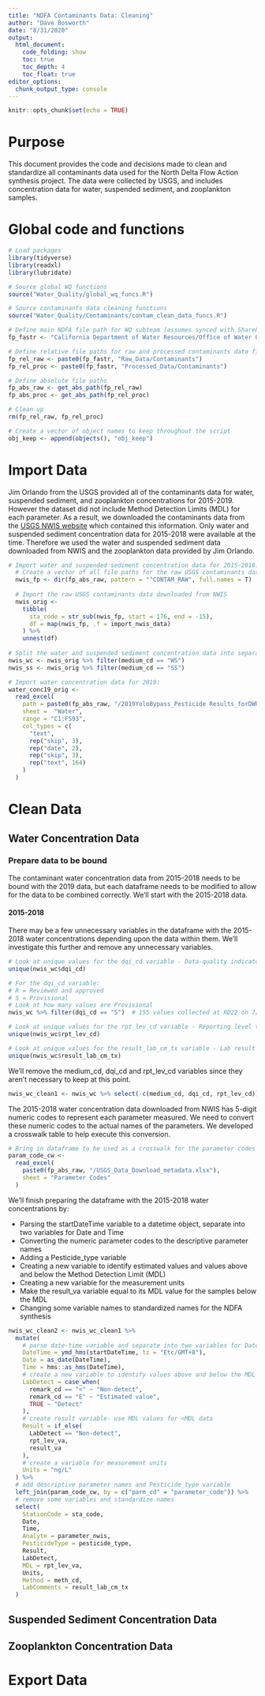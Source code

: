 ```yaml
---
title: "NDFA Contaminants Data: Cleaning"
author: "Dave Bosworth"
date: "8/31/2020"
output: 
  html_document: 
    code_folding: show
    toc: true
    toc_depth: 4
    toc_float: true
editor_options: 
  chunk_output_type: console
---
```


```r
knitr::opts_chunk$set(echo = TRUE)
```

# Purpose

This document provides the code and decisions made to clean and standardize all contaminants data used for the North Delta Flow Action synthesis project. The data were collected by USGS, and includes concentration data for water, suspended sediment, and zooplankton samples.

# Global code and functions

```r
# Load packages
library(tidyverse)
library(readxl)
library(lubridate)
```

```r
# Source global WQ functions
source("Water_Quality/global_wq_funcs.R")

# Source contaminants data cleaning functions
source("Water_Quality/Contaminants/contam_clean_data_funcs.R")
```

```r
# Define main NDFA file path for WQ subteam (assumes synced with SharePoint)
fp_fastr <- "California Department of Water Resources/Office of Water Quality and Estuarine Ecology - North Delta Flow Action/WQ_Subteam/"

# Define relative file paths for raw and processed contaminants data files
fp_rel_raw <- paste0(fp_fastr, "Raw_Data/Contaminants")
fp_rel_proc <- paste0(fp_fastr, "Processed_Data/Contaminants")

# Define absolute file paths
fp_abs_raw <- get_abs_path(fp_rel_raw)
fp_abs_proc <- get_abs_path(fp_rel_proc)

# Clean up
rm(fp_rel_raw, fp_rel_proc)

# Create a vector of object names to keep throughout the script
obj_keep <- append(objects(), "obj_keep")
```

# Import Data

Jim Orlando from the USGS provided all of the contaminants data for water, suspended sediment, and zooplankton concentrations for 2015-2019. However the dataset did not include Method Detection Limits (MDL) for each parameter. As a result, we downloaded the contaminants data from the [USGS NWIS website](https://nwis.waterdata.usgs.gov/usa/nwis/qwdata) which contained this information. Only water and suspended sediment concentration data for 2015-2018 were available at the time. Therefore we used the water and suspended sediment data downloaded from NWIS and the zooplankton data provided by Jim Orlando. 

```r
# Import water and suspended sediment concentration data for 2015-2018:
  # Create a vector of all file paths for the raw USGS contaminants data downloaded from NWIS
  nwis_fp <- dir(fp_abs_raw, pattern = "^CONTAM_RAW", full.names = T)
  
  # Import the raw USGS contaminants data downloaded from NWIS
  nwis_orig <-
    tibble(
      sta_code = str_sub(nwis_fp, start = 176, end = -15),
      df = map(nwis_fp, .f = import_nwis_data)
    ) %>% 
    unnest(df)
  
# Split the water and suspended sediment concentration data into separate dataframes
nwis_wc <- nwis_orig %>% filter(medium_cd == "WS")
nwis_ss <- nwis_orig %>% filter(medium_cd == "SS")

# Import water concentration data for 2019:
water_conc19_orig <- 
  read_excel(
    path = paste0(fp_abs_raw, "/2019YoloBypass_Pesticide Results_forDWR.xlsx"),
    sheet =  "Water",
    range = "C1:FS93",
    col_types = c(
      "text",
      rep("skip", 3),
      rep("date", 2),
      rep("skip", 3),
      rep("text", 164)
    )
  )
```

# Clean Data

## Water Concentration Data

### Prepare data to be bound

The contaminant water concentration data from 2015-2018 needs to be bound with the 2019 data, but each dataframe needs to be modified to allow for the data to be combined correctly. We'll start with the 2015-2018 data.

#### 2015-2018

There may be a few unnecessary variables in the dataframe with the 2015-2018 water concentrations depending upon the data within them. We'll investigate this further and remove any unnecessary variables.

```r
# Look at unique values for the dqi_cd variable - Data-quality indicator code
unique(nwis_wc$dqi_cd)

# For the dqi_cd variable:
# R = Reviewed and approved
# S = Provisional
# Look at how many values are Provisional
nwis_wc %>% filter(dqi_cd == "S")  # 155 values collected at RD22 on 7/28/2016

# Look at unique values for the rpt_lev_cd variable - Reporting level type
unique(nwis_wc$rpt_lev_cd)

# Look at unique values for the result_lab_cm_tx variable - Lab result comment
unique(nwis_wc$result_lab_cm_tx)
```

We'll remove the medium_cd, dqi_cd and rpt_lev_cd variables since they aren't necessary to keep at this point.

```r
nwis_wc_clean1 <- nwis_wc %>% select(-c(medium_cd, dqi_cd, rpt_lev_cd))
```

The 2015-2018 water concentration data downloaded from NWIS has 5-digit numeric codes to represent each parameter measured. We need to convert these numeric codes to the actual names of the parameters. We developed a crosswalk table to help execute this conversion.

```r
# Bring in dataframe to be used as a crosswalk for the parameter codes
param_code_cw <- 
  read_excel(
    paste0(fp_abs_raw, "/USGS_Data_Download_metadata.xlsx"), 
    sheet = "Parameter Codes"
  )
```

We'll finish preparing the dataframe with the 2015-2018 water concentrations by:

* Parsing the startDateTime variable to a datetime object, separate into two variables for Date and Time
* Converting the numeric parameter codes to the descriptive parameter names
* Adding a Pesticide_type variable
* Creating a new variable to identify estimated values and values above and below the Method Detection Limit (MDL)
* Creating a new variable for the measurement units
* Make the result_va variable equal to its MDL value for the samples below the MDL
* Changing some variable names to standardized names for the NDFA synthesis

```r
nwis_wc_clean2 <- nwis_wc_clean1 %>% 
  mutate(
    # parse date-time variable and separate into two variables for Date and Time
    DateTime = ymd_hms(startDateTime, tz = "Etc/GMT+8"),
    Date = as_date(DateTime),
    Time = hms::as_hms(DateTime),
    # create a new variable to identify values above and below the MDL and estimated values
    LabDetect = case_when(
      remark_cd == "<" ~ "Non-detect",
      remark_cd == "E" ~ "Estimated value",
      TRUE ~ "Detect"
    ),
    # create result variable- use MDL values for <MDL data
    Result = if_else(
      LabDetect == "Non-detect",
      rpt_lev_va,
      result_va
    ),
    # create a variable for measurement units
    Units = "ng/L"
  ) %>% 
  # add descriptive parameter names and Pesticide_type variable
  left_join(param_code_cw, by = c("parm_cd" = "parameter_code")) %>% 
  # remove some variables and standardize names
  select(
    StationCode = sta_code,
    Date,
    Time,
    Analyte = parameter_nwis,
    PesticideType = pesticide_type,
    Result,
    LabDetect,
    MDL = rpt_lev_va,
    Units,
    Method = meth_cd,
    LabComments = result_lab_cm_tx
  )
```

## Suspended Sediment Concentration Data


## Zooplankton Concentration Data


# Export Data




